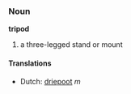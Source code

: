 ===Noun===
'''tripod'''

# a three-legged stand or mount

====Translations====
*Dutch: [[driepoot]] ''m''